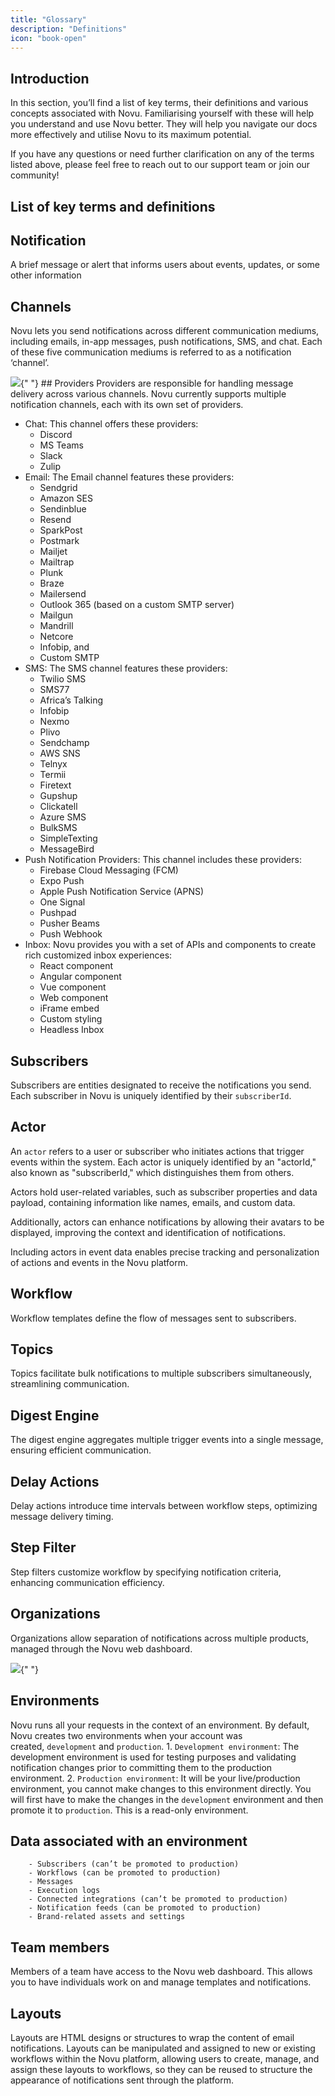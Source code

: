 ```yaml
---
title: "Glossary"
description: "Definitions"
icon: "book-open"
---
```


## Introduction

In this section, you’ll find a list of key terms, their definitions and various concepts associated with Novu. Familiarising yourself with these will help you understand and use Novu better. They will help you navigate our docs more effectively and utilise Novu to its maximum potential.

If you have any questions or need further clarification on any of the terms listed above, please feel free to reach out to our support team or join our community!

## List of key terms and definitions

## Notification

A brief message or alert that informs users about events, updates, or some other information

## Channels

Novu lets you send notifications across different communication mediums, including emails, in-app messages, push notifications, SMS, and chat. Each of these five communication mediums is referred to as a notification ‘channel’.

<Frame caption="Channels in Novu">
  <img src="/images/channels.gif" />{" "}
</Frame>
## Providers Providers are responsible for handling message delivery across various
channels. Novu currently supports multiple notification channels, each with its own
set of providers.

- Chat: This channel offers these providers:
  - Discord
  - MS Teams
  - Slack
  - Zulip
- Email: The Email channel features these providers:
  - Sendgrid
  - Amazon SES
  - Sendinblue
  - Resend
  - SparkPost
  - Postmark
  - Mailjet
  - Mailtrap
  - Plunk
  - Braze
  - Mailersend
  - Outlook 365 (based on a custom SMTP server)
  - Mailgun
  - Mandrill
  - Netcore
  - Infobip, and
  - Custom SMTP
- SMS: The SMS channel features these providers:
  - Twilio SMS
  - SMS77
  - Africa’s Talking
  - Infobip
  - Nexmo
  - Plivo
  - Sendchamp
  - AWS SNS
  - Telnyx
  - Termii
  - Firetext
  - Gupshup
  - Clickatell
  - Azure SMS
  - BulkSMS
  - SimpleTexting
  - MessageBird
- Push Notification Providers: This channel includes these providers:
  - Firebase Cloud Messaging (FCM)
  - Expo Push
  - Apple Push Notification Service (APNS)
  - One Signal
  - Pushpad
  - Pusher Beams
  - Push Webhook
- Inbox: Novu provides you with a set of APIs and components to create rich customized inbox experiences:
  - React component
  - Angular component
  - Vue component
  - Web component
  - iFrame embed
  - Custom styling
  - Headless Inbox

## Subscribers

Subscribers are entities designated to receive the notifications you send. Each subscriber in Novu is uniquely identified by their `subscriberId`.

## Actor

An `actor` refers to a user or subscriber who initiates actions that trigger events within the system. Each actor is uniquely identified by an "actorId," also known as "subscriberId," which distinguishes them from others.

Actors hold user-related variables, such as subscriber properties and data payload, containing information like names, emails, and custom data.

Additionally, actors can enhance notifications by allowing their avatars to be displayed, improving the context and identification of notifications.

Including actors in event data enables precise tracking and personalization of actions and events in the Novu platform.

## Workflow

Workflow templates define the flow of messages sent to subscribers.

## Topics

Topics facilitate bulk notifications to multiple subscribers simultaneously, streamlining communication.

## Digest Engine

The digest engine aggregates multiple trigger events into a single message, ensuring efficient communication.

## Delay Actions

Delay actions introduce time intervals between workflow steps, optimizing message delivery timing.

## Step Filter

Step filters customize workflow by specifying notification criteria, enhancing communication efficiency.

## Organizations

Organizations allow separation of notifications across multiple products, managed through the Novu web dashboard.

<Frame caption="Organizations in Novu">
  <img src="/images/org.gif" />{" "}
</Frame>

## Environments

Novu runs all your requests in the context of an environment. By default, Novu creates two environments when your account was created, `development` and `production`. 1. `Development environment`: The development environment is used for testing purposes and validating notification changes prior to committing them to the production environment. 2. `Production environment`: It will be your live/production environment, you cannot make changes to this environment directly. You will first have to make the changes in the `development` environment and then promote it to `production`. This is a read-only environment.

## Data associated with an environment

        - Subscribers (can’t be promoted to production)
        - Workflows (can be promoted to production)
        - Messages
        - Execution logs
        - Connected integrations (can’t be promoted to production)
        - Notification feeds (can be promoted to production)
        - Brand-related assets and settings

## Team members

Members of a team have access to the Novu web dashboard. This allows you to have individuals work on and manage templates and notifications.

## Layouts

Layouts are HTML designs or structures to wrap the content of email notifications. Layouts can be manipulated and assigned to new or existing workflows within the Novu platform, allowing users to create, manage, and assign these layouts to workflows, so they can be reused to structure the appearance of notifications sent through the platform.
